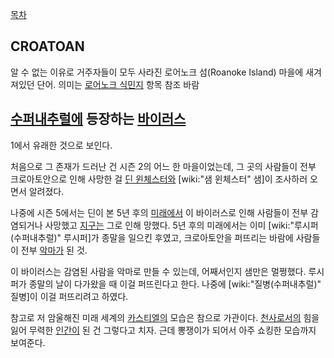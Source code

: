 [[목차]]

== CROATOAN ==
알 수 없는 이유로 거주자들이 모두 사라진 로어노크 섬(Roanoke Island) 마을에 새겨져있던 단어. 의미는 [[로어노크 식민지]] 항목 참조 바람

== [[수퍼내추럴]]에 등장하는 [[바이러스]] ==
1에서 유래한 것으로 보인다.

처음으로 그 존재가 드러난 건 시즌 2의 어느 한 마을이었는데, 그 곳의 사람들이 전부 크로아토안으로 인해 사망한 걸 [[딘 윈체스터]]와 [wiki:"샘 윈체스터" 샘]이 조사하러 오면서 알려졌다.

나중에 시즌 5에서는 딘이 본 5년 후의 [[미래]]에서 이 바이러스로 인해 사람들이 전부 감염되거나 사망했고 [[지구]]는 그로 인해 망했다. 5년 후의 미래에서는 이미 [wiki:"루시퍼(수퍼내추럴)" 루시퍼]가 종말을 일으킨 후였고, 크로아토안을 퍼뜨리는 바람에 사람들이 전부 [[악마]]가 된 것.

이 바이러스는 감염된 사람을 악마로 만들 수 있는데, 어째서인지 샘만은 멀쩡했다. 루시퍼가 종말의 날이 다가왔을 때 이걸 퍼뜨린다고 한다. 나중에 [wiki:"질병(수퍼내추럴)" 질병]이 이걸 퍼뜨리려고 하였다.

참고로 저 암울해진 미래 세계의 [[카스티엘]]의 모습은 참으로 가관이다. [[천사]]로서의 힘을 잃어 무력한 [[인간]]이 된 건 그렇다고 치자. 근데 뽕쟁이가 되어서 아주 쇼킹한 모습까지 보여준다.
